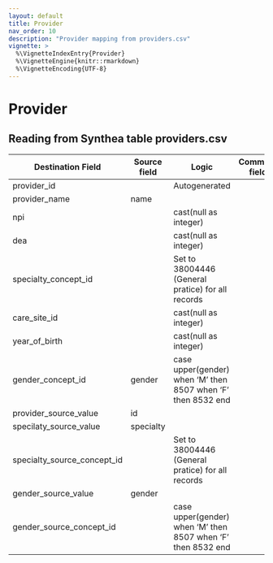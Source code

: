 ```yaml
---
layout: default
title: Provider
nav_order: 10
description: "Provider mapping from providers.csv"
vignette: >
  %\VignetteIndexEntry{Provider}
  %\VignetteEngine{knitr::rmarkdown}
  %\VignetteEncoding{UTF-8}
---
```


# Provider

## Reading from Synthea table providers.csv

| Destination Field | Source field | Logic | Comment field |
| --- | --- | --- | --- |
| provider_id |  | Autogenerated |  |
| provider_name | name|  |  |
| npi | | cast(null as integer) |  |
| dea |  | cast(null as integer) |  |
| specialty_concept_id |  | Set to 38004446 (General pratice) for all records  |  |
| care_site_id |  | cast(null as integer) |  |
| year_of_birth |  | cast(null as integer) |  |
| gender_concept_id | gender  | case upper(gender) when 'M' then 8507 when 'F' then 8532 end     |  |
| provider_source_value | id |  |  |
| specilaty_source_value |specialty |  |  |
| specialty_source_concept_id |  | Set to 38004446 (General pratice) for all records  |  |
| gender_source_value | gender |  |  |
| gender_source_concept_id | | case upper(gender) when 'M' then 8507 when 'F' then 8532 end  |  |
